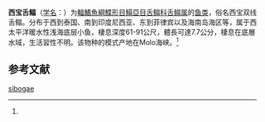 {{Speciesbox
| name = 西宝舌鳎
| status = NE
| status_system = IUCN3.1
| image = 
| genus = Cynoglossus
| species = sibogae
| authority = (Weber, 1913)<ref name='id8741'>{{cite web| url =http://www.bioinfo.cn/db05/BjdwSpecies.php?action=view&id=8741| title =西宝舌鳎| work =《中国动物物种编目数据库》| publisher =中国科学院微生物研究所| author =中国科学院动物研究所| accessdate =2009-04-16| deadurl =yes| archiveurl =https://web.archive.org/web/20160305074310/http://www.bioinfo.cn/db05/BjdwSpecies.php?action=view&id=8741| archivedate =2016-03-05| df =}}</ref>
}}

'''西宝舌鳎'''（[[学名|学名]]：{{lang|la|''Cynoglossus sibogae''}}）为[[輻鰭魚綱|輻鰭魚綱]][[鰈形目|鰈形目]][[鰨亞目|鰨亞目]][[舌鳎科|舌鳎科]][[舌鳎属|舌鳎属]]的[[鱼类|鱼类]]，俗名西宝双线舌鳎。分布于西到泰国、南到印度尼西亚、东到菲律宾以及海南岛海区等，属于西太平洋暖水性浅海底层小鱼，棲息深度61-91公尺，體長可達7.7公分，棲息在底層水域，生活習性不明。该物种的模式产地在Molo海峡。<ref name='id8741'/>

== 参考文献 ==
{{reflist}}

{{Wikispecies|Cynoglossus sibogae}}
{{Taxonbar|from=Q1046303}}

[[Category:舌鳎属|sibogae]]


{{鰈形目小作品}}